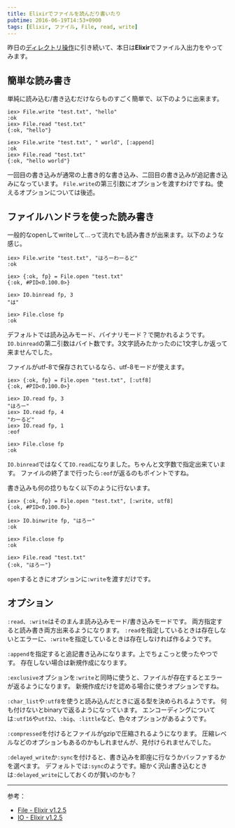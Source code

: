 ```yaml
---
title: Elixirでファイルを読んだり書いたり
pubtime: 2016-06-19T14:53+0900
tags: [Elixir, ファイル, File, read, write]
---
```


昨日の[ディレクトリ操作](/blog/2016/06/elixir-file-handling.html)に引き続いて、本日は**Elixir**でファイル入出力をやってみます。

## 簡単な読み書き
単純に読み込む/書き込むだけならものすごく簡単で、以下のように出来ます。
```
iex> File.write "test.txt", "hello"
:ok
iex> File.read "test.txt"
{:ok, "hello"}

iex> File.write "test.txt", " world", [:append]
:ok
iex> File.read "test.txt"
{:ok, "hello world"}
```
一回目の書き込みが通常の上書き的な書き込み、二回目の書き込みが追記書き込みになっています。
`File.write`の第三引数にオプションを渡すわけですね。使えるオプションについては後述。

## ファイルハンドラを使った読み書き
一般的なopenしてwriteして…って流れでも読み書きが出来ます。以下のような感じ。
```
iex> File.write "test.txt", "はろーわーるど"
:ok

iex> {:ok, fp} = File.open "test.txt"
{:ok, #PID<0.100.0>}

iex> IO.binread fp, 3
"は"

iex> File.close fp
:ok
```
デフォルトでは読み込みモード、バイナリモード？で開かれるようです。
`IO.binread`の第二引数はバイト数です。3文字読みたかったのに1文字しか返って来ませんでした。

ファイルがutf-8で保存されているなら、utf-8モードが使えます。
```
iex> {:ok, fp} = File.open "test.txt", [:utf8]
{:ok, #PID<0.100.0>}

iex> IO.read fp, 3
"はろー"
iex> IO.read fp, 4
"わーるど"
iex> IO.read fp, 1
:eof

iex> File.close fp
:ok
```
`IO.binread`ではなくて`IO.read`になりました。ちゃんと文字数で指定出来ています。
ファイルの終了まで行ったら`:eof`が返るのもポイントですね。

書き込みも何の捻りもなく以下のように行ないます。
```
iex> {:ok, fp} = File.open "test.txt", [:write, utf8]
{:ok, #PID<0.100.0>}

iex> IO.binwrite fp, "はろー"
:ok

iex> File.close fp
:ok

iex> File.read "test.txt"
{:ok, "はろー"}
```
`open`するときにオプションに`:write`を渡すだけです。

## オプション
`:read`、`:write`はそのまんま読み込みモード/書き込みモードです。
両方指定すると読み書き両方出来るようになります。
`:read`を指定しているときは存在しないとエラーに、`:write`を指定しているときは存在しなければ作るようです。

`:append`を指定すると追記書き込みになります。上でちょこっと使ったやつです。
存在しない場合は新規作成になります。

`:exclusive`オプションを`:write`と同時に使うと、ファイルが存在するとエラーが返るようになります。
新規作成だけを認める場合に使うオプションですね。

`:char_list`や`:utf8`を使うと読み込んだときに返る型を決められるようです。
何も付けないとbinaryで返るようになっています。
エンコーディングについては`:utf16`や`utf32`、`:big`、`:little`など、色々オプションがあるようです。

`:compressed`を付けるとファイルがgzipで圧縮されるようになります。
圧縮レベルなどのオプションもあるのかもしれませんが、見付けられませんでした。

`:delayed_write`か`:sync`を付けると、書き込みを即座に行なうかバッファするかを選べます。
デフォルトでは`:sync`のようです。細かく沢山書き込むときは`:delayed_write`にしておくのが賢いのかも？

---

参考：
- [File - Elixir v1.2.5](http://elixir-lang.org/docs/stable/elixir/File.html)
- [IO - Elixir v1.2.5](http://elixir-lang.org/docs/stable/elixir/IO.html)
